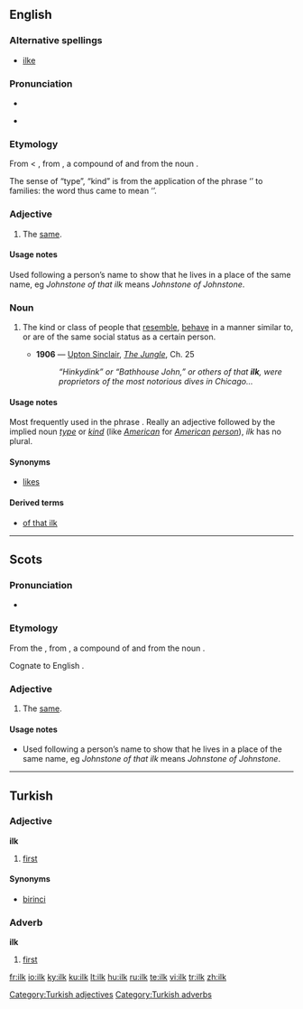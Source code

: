 {{was wotd|2006|June|8}}
==English==

===Alternative spellings===
* [[ilke]]

===Pronunciation===
* {{IPA|/ɪlk/}}
* {{audio|en-us-ilk.ogg|Audio (US)}}
*: {{rhymes|ɪlk}}

===Etymology===
From {{etyl|enm}} {{term|ilke|lang=enm}} < {{etyl|ang}} {{term|īlca|lang=ang}}, from {{proto|Germanic|ilikaz|lang=en}}, a compound of {{proto|Germanic|title=|lang=en|i-}} and {{proto|Germanic|title=|lang=en|-likaz}} from the noun {{proto|Germanic|title=|lang=en|likam|body}}.

The sense of “type”, “kind” is from the application of the phrase ‘{{term|of that ilk}}’ to families: the word thus came to mean ‘{{term|family}}’.

===Adjective===
{{en-adj|-}}

# {{context|Scottish|and|Northern England}} The [[same]].

====Usage notes====
Used following a person’s name to show that he lives in a place of the same name, eg ''Johnstone of that ilk'' means ''Johnstone of Johnstone''.

===Noun===
{{en-noun|-}}

# {{context|often|derogatory|or|humorous}} The kind or class of people that [[resemble]], [[behave]] in a manner similar to, or are of the same social status as a certain person.
#* '''1906''' — [[w:Upton Sinclair|Upton Sinclair]], ''[[s:The Jungle|The Jungle]]'', Ch. 25
#*: ''“Hinkydink” or “Bathhouse John,” or others of that '''ilk''', were proprietors of the most notorious dives in Chicago...''

====Usage notes====
Most frequently used in the phrase {{term|of that ilk}}.
Really an adjective followed by the implied noun ''[[type]]'' or ''[[kind]]'' (like ''[[American]]'' for ''[[American]] [[person]]''), ''ilk'' has no plural.

====Synonyms====
* [[likes]]

====Derived terms====
* [[of that ilk]]

----

==Scots==

===Pronunciation===
* {{IPA|/ɪlk/|lang=sco}}

===Etymology===
From the {{etyl|ang|sco}} {{term|ilca|īlca|lang=ang}}, from {{proto|Germanic|ilikaz|lang=sco}}, a compound of {{proto|Germanic|title=|lang=sco|i-}} and {{proto|Germanic|title=|lang=sco|-likaz}} from the noun {{proto|Germanic|title=|lang=sco|likam|body}}.

Cognate to English {{term|ilk|lang=en}}.

===Adjective===
{{en-adj|-}}

# The [[same]].

====Usage notes====
* Used following a person’s name to show that he lives in a place of the same name, eg ''Johnstone of that ilk'' means ''Johnstone of Johnstone''.

----

==Turkish==

===Adjective===
'''ilk'''

# [[first]]

====Synonyms====
* [[birinci]]

===Adverb===
'''ilk'''

# [[first]]

[[Category:Turkish adjectives]]
[[Category:Turkish adverbs]]

[[fr:ilk]]
[[io:ilk]]
[[ky:ilk]]
[[ku:ilk]]
[[lt:ilk]]
[[hu:ilk]]
[[ru:ilk]]
[[te:ilk]]
[[vi:ilk]]
[[tr:ilk]]
[[zh:ilk]]
